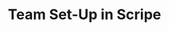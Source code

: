 ---
title: "Team Set-Up in Scripe"
sidebarTitle: "For your Team"
description: "Here's a checklist to support your next Client Onboarding."
icon: "circle-user"
---